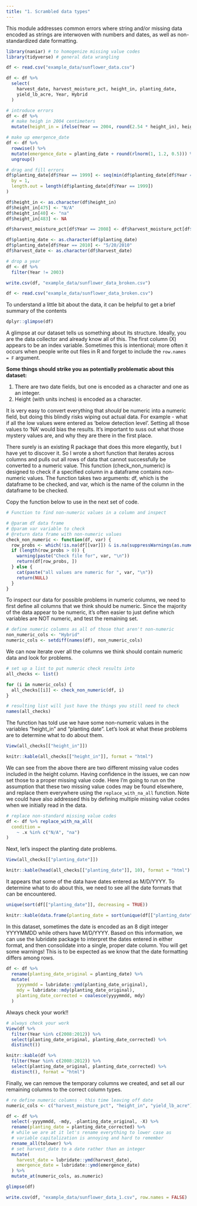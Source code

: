 ```yaml
---
title: "1. Scrambled data types"
---
```


This module addresses common errors where string and/or missing data encoded as strings are interwoven with numbers and dates, as well as non-standardized date formatting.

```r
library(naniar) # to homogenize missing value codes
library(tidyverse) # general data wrangling
```

```r
df <- read.csv("example_data/sunflower_data.csv")

df <- df %>%
  select(
    harvest_date, harvest_moisture_pct, height_in, planting_date,
    yield_lb_acre, Year, Hybrid
  )

# introduce errors
df <- df %>%
  # make heigh in 2004 centimeters
  mutate(height_in = ifelse(Year == 2004, round(2.54 * height_in), height_in))

# make up emergence_date
df <- df %>%
  rowwise() %>%
  mutate(emergence_date = planting_date + round(rlnorm(1, 1.2, 0.5))) %>%
  ungroup()

# drag and fill errors
df$planting_date[df$Year == 1999] <- seq(min(df$planting_date[df$Year == 1999]),
  by = 1,
  length.out = length(df$planting_date[df$Year == 1999])
)

df$height_in <- as.character(df$height_in)
df$height_in[475] <- "N/A"
df$height_in[40] <- "na"
df$height_in[483] <- NA

df$harvest_moisture_pct[df$Year == 2008] <- df$harvest_moisture_pct[df$Year == 2008] / 100

df$planting_date <- as.character(df$planting_date)
df$planting_date[df$Year == 2010] <- "5/20/2010"
df$harvest_date <- as.character(df$harvest_date)

# drop a year
df <- df %>%
  filter(Year != 2003)

write.csv(df, "example_data/sunflower_data_broken.csv")
```

```r
df <- read.csv("example_data/sunflower_data_broken.csv")
```

To understand a little bit about the data, it can be helpful to get a brief summary of the contents

```r
dplyr::glimpse(df)
```

A glimpse at our dataset tells us something about its structure. Ideally, you are the data collector and already know all of this. The first column (X) appears to be an index variable. Sometimes this is intentional; more often it occurs when people write out files in R and forget to include the `row.names = F` argument.

**Some things should strike you as potentially problematic about this dataset:**

1.  There are two date fields, but one is encoded as a character and one as an integer.
2.  Height (with units inches) is encoded as a character.

It is very easy to convert everything that *should* be numeric into a numeric field, but doing this blindly risks wiping out actual data. For example - what if all the low values were entered as 'below detection level'. Setting all those values to 'NA' would bias the results. It's important to suss out what those mystery values are, and why they are there in the first place.

There surely is an existing R package that does this more elegantly, but I have yet to discover it. So I wrote a short function that iterates across columns and pulls out all rows of data that cannot successfully be converted to a numeric value. This function (check_non_numeric) is designed to check if a specified column in a dataframe contains non-numeric values. The function takes two arguments: df, which is the dataframe to be checked, and var, which is the name of the column in the dataframe to be checked.

Copy the function below to use in the next set of code.

```r
# Function to find non-numeric values in a column and inspect

# @param df data frame
# @param var variable to check
# @return data frame with non-numeric values
check_non_numeric <- function(df, var) {
  row_probs <- which(!is.na(df[[var]]) & is.na(suppressWarnings(as.numeric(df[[var]]))))
  if (length(row_probs > 0)) {
    warning(paste("Check file for", var, "\n"))
    return(df[row_probs, ])
  } else {
    cat(paste("all values are numeric for ", var, "\n"))
    return(NULL)
  }
}
```

To inspect our data for possible problems in numeric columns, we need to first define all columns that we think should be numeric. Since the majority of the data appear to be numeric, it's often easier to just define which variables are NOT numeric, and test the remaining set.

```r
# define numeric columns as all of those that aren't non-numeric
non_numeric_cols <- "Hybrid"
numeric_cols <- setdiff(names(df), non_numeric_cols)
```

We can now iterate over all the columns we think should contain numeric data and look for problems.

```r
# set up a list to put numeric check results into
all_checks <- list()

for (i in numeric_cols) {
  all_checks[[i]] <- check_non_numeric(df, i)
}

# resulting list will just have the things you still need to check
names(all_checks)
```

The function has told use we have some non-numeric values in the variables "height_in" and "planting date". Let's look at what these problems are to determine what to do about them.

```r
View(all_checks[["height_in"]])
```

```r
knitr::kable(all_checks[["height_in"]], format = "html")
```

We can see from the above there are two different missing value codes included in the height column. Having confidence in the issues, we can now set those to a proper missing value code. Here I'm going to run on the assumption that these two missing value codes may be found elsewhere, and replace them everywhere using the `replace_with_na_all` function. Note we could have also addressed this by defining multiple missing value codes when we initially read in the data.

```r
# replace non-standard missing value codes
df <- df %>% replace_with_na_all(
  condition =
    ~ .x %in% c("N/A", "na")
)
```

Next, let's inspect the planting date problems.

```r
View(all_checks[["planting_date"]])
```

```r
knitr::kable(head(all_checks[["planting_date"]], 10), format = "html")
```

It appears that some of the data have dates entered as M/D/YYYY. To determine what to do about this, we need to see all the date formats that can be encountered.

```r
unique(sort(df[["planting_date"]], decreasing = TRUE))
```

```r
knitr::kable(data.frame(planting_date = sort(unique(df[["planting_date"]]), decreasing = TRUE)[1:10]), format = "html")
```

In this dataset, sometimes the date is encoded as an 8 digit integer YYYYMMDD while others have M/D/YYYY. Based on this information, we can use the lubridate package to interpret the dates entered in either format, and then consolidate into a single, proper date column. You will get some warnings! This is to be expected as we know that the date formatting differs among rows.

```r
df <- df %>%
  rename(planting_date_original = planting_date) %>%
  mutate(
    yyyymmdd = lubridate::ymd(planting_date_original),
    mdy = lubridate::mdy(planting_date_original),
    planting_date_corrected = coalesce(yyyymmdd, mdy)
  )
```

Always check your work!!

```r
# always check your work
View(df %>%
  filter(Year %in% c(2008:2012)) %>%
  select(planting_date_original, planting_date_corrected) %>%
  distinct())
```

```r
knitr::kable(df %>%
  filter(Year %in% c(2008:2012)) %>%
  select(planting_date_original, planting_date_corrected) %>%
  distinct(), format = "html")
```

Finally, we can remove the temporary columns we created, and set all our remaining columns to the correct column types.

```r
# re define numeric columns - this time leaving off date
numeric_cols <- c("harvest_moisture_pct", "height_in", "yield_lb_acre")

df <- df %>%
  select(-yyyymmdd, -mdy, -planting_date_original, -X) %>%
  rename(planting_date = planting_date_corrected) %>%
  # while we are at it let's rename everything to lower case as
  # variable capitalization is annoying and hard to remember
  rename_all(tolower) %>%
  # set harvest_date to a date rather than an integer
  mutate(
    harvest_date = lubridate::ymd(harvest_date),
    emergence_date = lubridate::ymd(emergence_date)
  ) %>%
  mutate_at(numeric_cols, as.numeric)

glimpse(df)

write.csv(df, "example_data/sunflower_data_1.csv", row.names = FALSE)
```
